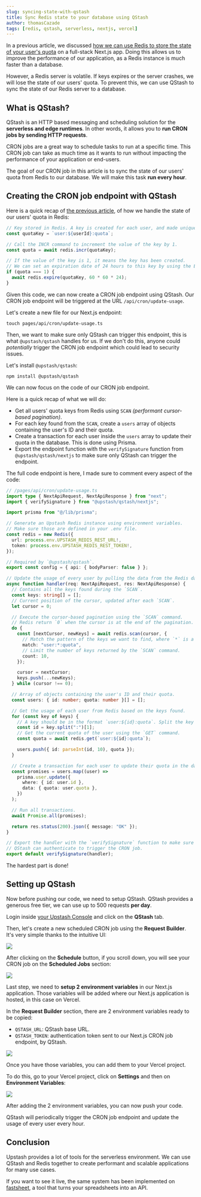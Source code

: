 ```yaml
---
slug: syncing-state-with-qstash
title: Sync Redis state to your database using QStash
author: thomasCazade
tags: [redis, qstash, serverless, nextjs, vercel]
---
```


In a previous article, we discussed [how we can use Redis to store the state of your user's quota](/blog/quota-based-saas) on a full-stack Next.js app. Doing this allows us to improve the performance of our application, as a Redis instance is much faster than a database.

However, a Redis server is volatile. If keys expires or the server crashes, we will lose the state of our users' quota. To prevent this, we can use QStash to sync the state of our Redis server to a database.

## What is QStash?

QStash is an HTTP based messaging and scheduling solution for the **serverless and edge runtimes**. In other words, it allows you to **run CRON jobs by sending HTTP requests**.

CRON jobs are a great way to schedule tasks to run at a specific time. This CRON job can take as much time as it wants to run without impacting the performance of your application or end-users.

The goal of our CRON job in this article is to sync the state of our users' quota from Redis to our database. We will make this task **run every hour**.

## Creating the CRON job endpoint with QStash

Here is a quick recap of [the previous article](/blog/quota-based-saas), of how we handle the state of our users' quota in Redis:

```typescript
// Key stored in Redis. A key is created for each user, and made unique by their ID.
const quotaKey = `user:${userId}:quota`;

// Call the INCR command to increment the value of the key by 1.
const quota = await redis.incr(quotaKey);

// If the value of the key is 1, it means the key has been created.
// We can set an expiration date of 24 hours to this key by using the EXPIRE command.
if (quota === 1) {
  await redis.expire(quotaKey, 60 * 60 * 24);
}
```

Given this code, we can now create a CRON job endpoint using QStash. Our CRON job endpoint will be triggered at the URL `/api/cron/update-usage`.

Let's create a new file for our Next.js endpoint:

```shell
touch pages/api/cron/update-usage.ts
```

Then, we want to make sure only QStash can trigger this endpoint, this is what `@upstash/qstash` handles for us. If we don't do this, anyone could _potentially_ trigger the CRON job endpoint which could lead to security issues.

Let's install `@upstash/qstash`:

```shell
npm install @upstash/qstash
```

We can now focus on the code of our CRON job endpoint.

Here is a quick recap of what we will do:

- Get all users' quota keys from Redis using `SCAN` _(performant cursor-based pagination)_.
- For each key found from the `SCAN`, create a `users` array of objects containing the user's ID and their quota.
- Create a transaction for each user inside the `users` array to update their quota in the database. This is done using Prisma.
- Export the endpoint function with the `verifySignature` function from `@upstash/qstash/nextjs` to make sure only QStash can trigger the endpoint.

The full code endpoint is here, I made sure to comment every aspect of the code:

```typescript
// /pages/api/cron/update-usage.ts
import type { NextApiRequest, NextApiResponse } from "next";
import { verifySignature } from "@upstash/qstash/nextjs";

import prisma from "@/lib/prisma";

// Generate an Upstash Redis instance using environment variables.
// Make sure those are defined in your .env file.
const redis = new Redis({
  url: process.env.UPSTASH_REDIS_REST_URL!,
  token: process.env.UPSTASH_REDIS_REST_TOKEN!,
});

// Required by `@upstash/qstash`.
export const config = { api: { bodyParser: false } };

// Update the usage of every user by pulling the data from the Redis database into the Prisma database.
async function handler(req: NextApiRequest, res: NextApiResponse) {
  // Contains all the keys found during the `SCAN`.
  const keys: string[] = [];
  // Current position of the cursor, updated after each `SCAN`.
  let cursor = 0;

  // Execute the cursor-based pagination using the `SCAN` command.
  // Redis return `0` when the cursor is at the end of the pagination.
  do {
    const [nextCursor, newKeys] = await redis.scan(cursor, {
      // Match the pattern of the keys we want to find, where `*` is a wildcard.
      match: "user:*:quota",
      // Limit the number of keys returned by the `SCAN` command.
      count: 10,
    });

    cursor = nextCursor;
    keys.push(...newKeys);
  } while (cursor !== 0);

  // Array of objects containing the user's ID and their quota.
  const users: { id: number; quota: number }[] = [];

  // Get the usage of each user from Redis based on the keys found.
  for (const key of keys) {
    // A key should be in the format `user:${id}:quota`. Split the key to get the ID.
    const id = key.split(":")[1];
    // Get the current quota of the user using the `GET` command.
    const quota = await redis.get(`user:${id}:quota`);

    users.push({ id: parseInt(id, 10), quota });
  }

  // Create a transaction for each user to update their quota in the database.
  const promises = users.map((user) =>
    prisma.user.update({
      where: { id: user.id },
      data: { quota: user.quota },
    })
  );

  // Run all transactions.
  await Promise.all(promises);

  return res.status(200).json({ message: "OK" });
}

// Export the handler with the `verifySignature` function to make sure only
// QStash can authenticate to trigger the CRON job.
export default verifySignature(handler);
```

The hardest part is done!

## Setting up QStash

Now before pushing our code, we need to setup QStash. QStash provides a generous free tier, we can use up to 500 requests **per day**.

Login inside [your Upstash Console](https://console.upstash.com/) and click on the **QStash** tab.

Then, let's create a new scheduled CRON job using the **Request Builder**. It's very simple thanks to the intuitive UI:

![](/blog/syncing-state-with-qstash/upstash-qstash-setup.png)

After clicking on the **Schedule** button, if you scroll down, you will see your CRON job on the **Scheduled Jobs** section:

![](/blog/syncing-state-with-qstash/upstash-qstash-scheduled-jobs.png)

Last step, we need to **setup 2 environment variables** in our Next.js application. Those variables will be added where our Next.js application is hosted, in this case on Vercel.

In the **Request Builder** section, there are 2 environment variables ready to be copied:

- `QSTASH_URL`: QStash base URL.
- `QSTASH_TOKEN`: authentication token sent to our Next.js CRON job endpoint, by QStash.

![](/blog/syncing-state-with-qstash/upstash-qstash-env-vars.png)

Once you have those variables, you can add them to your Vercel project.

To do this, go to your Vercel project, click on **Settings** and then on **Environment Variables**:

![](/blog/syncing-state-with-qstash/upstash-qstash-vercel-env-vars.png)

After adding the 2 environment variables, you can now push your code.

QStash will periodically trigger the CRON job endpoint and update the usage of every user every hour.

## Conclusion

Upstash provides a lot of tools for the serverless environment. We can use QStash and Redis together to create performant and scalable applications for many use cases.

If you want to see it live, the same system has been implemented on [fastsheet](https://fastsheet.co), a tool that turns your spreadsheets into an API.
